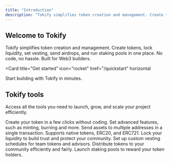 ```yaml
---
title: "Introduction"
description: "Tokify simplifies token creation and management. Create tokens, lock liquidity, set vesting, send airdrops, and run staking pools in one place."
---
```


## Welcome to Tokify

Tokify simplifies token creation and management. Create tokens, lock liquidity, set vesting, send airdrops, and run staking pools in one place. No code, no hassle. Built for Web3 builders.

<Card
  title="Get started"
  icon="rocket"
  href="/quickstart"
  horizontal
>
  Start building with Tokify in minutes.
</Card>

## Tokify tools

Access all the tools you need to launch, grow, and scale your project efficiently.

<Columns cols={2}>
  <Card
    title="Token Creation"
    icon="coins"
    href="/api-reference/endpoint/create"
  >
    Create your token in a few clicks without coding. Set advanced features, such as minting, burning and more.
  </Card>
  <Card
    title="Multisender"
    icon="paper-plane"
    href="/essentials/markdown"
  >
    Send assets to multiple addresses in a single transaction. Supports native tokens, ERC20, and ERC721.
  </Card>
  <Card
    title="Liquidity Lock"
    icon="lock"
    href="/essentials/settings"
  >
    Lock your liquidity to build trust and protect your community.
  </Card>
  <Card
    title="Token Vesting"
    icon="calendar-clock"
    href="/essentials/navigation"
  >
    Set up custom vesting schedules for team tokens and advisors.
  </Card>
  <Card
    title="Airdrops"
    icon="gift"
    href="/essentials/code"
  >
    Distribute tokens to your community efficiently and fairly.
  </Card>
  <Card
    title="Staking Pools"
    icon="chart-line"
    href="/essentials/images"
  >
    Launch staking pools to reward your token holders.
  </Card>
</Columns>

